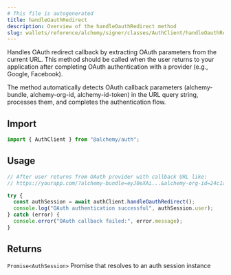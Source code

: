 ```yaml
---
# This file is autogenerated
title: handleOauthRedirect
description: Overview of the handleOauthRedirect method
slug: wallets/reference/alchemy/signer/classes/AuthClient/handleOauthRedirect
---
```


Handles OAuth redirect callback by extracting OAuth parameters from the current URL.
This method should be called when the user returns to your application after completing
OAuth authentication with a provider (e.g., Google, Facebook).

The method automatically detects OAuth callback parameters (alchemy-bundle, alchemy-org-id,
alchemy-id-token) in the URL query string, processes them, and completes the authentication flow.

## Import

```ts
import { AuthClient } from "@alchemy/auth";
```

## Usage

```ts
// After user returns from OAuth provider with callback URL like:
// https://yourapp.com/?alchemy-bundle=eyJ0eXAi...&alchemy-org-id=24c1ac...&alchemy-id-token=eyJ0eXAi...

try {
  const authSession = await authClient.handleOauthRedirect();
  console.log("OAuth authentication successful", authSession.user);
} catch (error) {
  console.error("OAuth callback failed:", error.message);
}
```

## Returns

`Promise<AuthSession>`
Promise that resolves to an auth session instance

